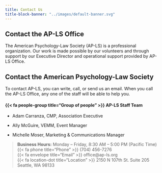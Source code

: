 ```yaml
---
title: Contact Us
title-block-banner: "../images/default-banner.svg"
---
```


## Contact the AP-LS Office

The American Psychology-Law Society (AP-LS) is a professional organization. Our work is made possible by our volunteers and through support by our Executive Director and operational support provided by AP-LS Office.

::: callout-note
## Contact the American Psychology-Law Society

To contact AP-LS, you can write, call, or send us an email. When you call the AP-LS Office, any one of the staff will be able to help you.

#### {{< fa people-group title="Group of people" >}} AP-LS Staff Team

-   Adam Carranza, CMP, Association Executive

-   Ally McGuire, VEMM, Event Manager

-   Michelle Moser, Marketing & Communications Manager


> <p>**Business Hours:** Monday -- Friday, 8:30 AM -- 5:00 PM (Pacific Time) </br> {{< fa phone title="Phone" >}} (704) 456-7276 </br> {{< fa envelope title="Email" >}} office\@ap-ls.org </br> {{< fa location-dot title="Location" >}} 2150 N 107th St. Suite 205 Seattle, WA 98133 </br></p>
:::
